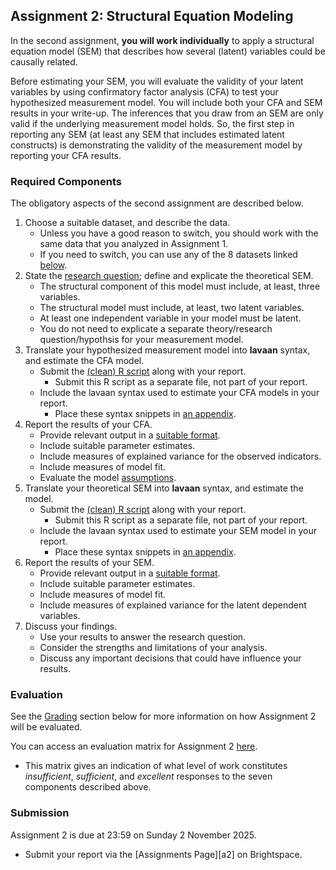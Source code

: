 ## Assignment 2: Structural Equation Modeling {-}

In the second assignment, **you will work individually** to apply a structural equation model (SEM) that describes how
several (latent) variables could be causally related. 

Before estimating your SEM, you will evaluate the validity of your latent variables by using confirmatory factor
analysis (CFA) to test your hypothesized measurement model. You will include both your CFA and SEM results in your
write-up. The inferences that you draw from an SEM are only valid if the underlying measurement model holds. So, the
first step in reporting any SEM (at least any SEM that includes estimated latent constructs) is demonstrating the
validity of the measurement model by reporting your CFA results.

### Required Components {- #a2_components}

The obligatory aspects of the second assignment are described below.

1. Choose a suitable dataset, and describe the data.
   - Unless you have a good reason to switch, you should work with the same data that you analyzed in Assignment 1.
   - If you need to switch, you can use any of the 8 datasets linked [below](#data_options).
1. State the [research question](#rq); define and explicate the theoretical SEM. 
   - The structural component of this model must include, at least, three variables.
   - The structural model must include, at least, two latent variables.
   - At least one independent variable in your model must be latent.
   - You do not need to explicate a separate theory/research question/hypothsis for your measurement model.
1. Translate your hypothesized measurement model into **lavaan** syntax, and estimate the CFA model.
   - Submit the [(clean) R script](#analysis_script) along with your report.
      - Submit this R script as a separate file, not part of your report.
   - Include the lavaan syntax used to estimate your CFA models in your report.
      - Place these syntax snippets in [an appendix](#formatting).
1. Report the results of your CFA.
   - Provide relevant output in a [suitable format](#reporting_standards).
   - Include suitable parameter estimates.
   - Include measures of explained variance for the observed indicators.
   - Include measures of model fit.
   - Evaluate the model [assumptions](#model_assumptions).
1. Translate your theoretical SEM into **lavaan** syntax, and estimate the model.
   - Submit the [(clean) R script](#analysis_script) along with your report.
      - Submit this R script as a separate file, not part of your report.
   - Include the lavaan syntax used to estimate your SEM model in your report.
      - Place these syntax snippets in [an appendix](#formatting).
1. Report the results of your SEM.
   - Provide relevant output in a [suitable format](#reporting_standards).
   - Include suitable parameter estimates.
   - Include measures of model fit.
   - Include measures of explained variance for the latent dependent variables.
1. Discuss your findings.
   - Use your results to answer the research question.
   - Consider the strengths and limitations of your analysis.
   - Discuss any important decisions that could have influence your results.

### Evaluation {-}

See the [Grading](grading.html) section below for more information on how Assignment 2 will be evaluated.

You can access an evaluation matrix for Assignment 2 [here](assets/assignments/a2_guidelines.pdf).

- This matrix gives an indication of what level of work constitutes *insufficient*, *sufficient*, and *excellent*
responses to the seven components described above.

### Submission {-}

Assignment 2 is due at 23:59 on Sunday 2 November 2025.

- Submit your report via the [Assignments Page][a2] on Brightspace.
